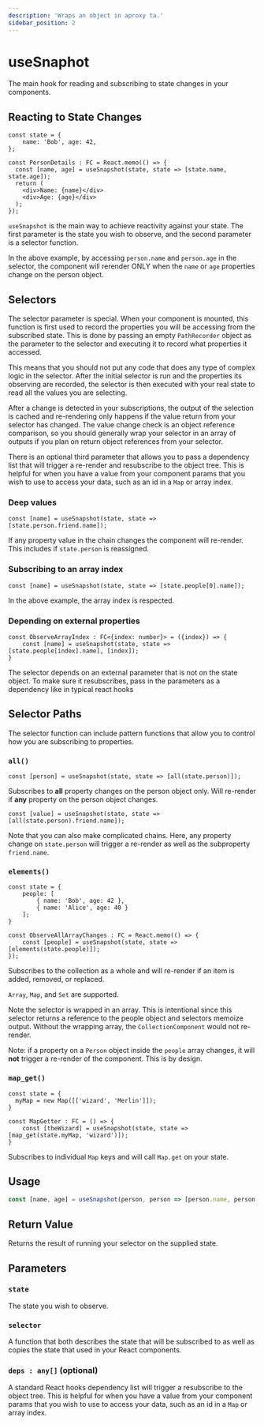 ```yaml
---
description: 'Wraps an object in aproxy ta.'
sidebar_position: 2
---
```


# useSnaphot

The main hook for reading and subscribing to state changes in your components.

## Reacting to State Changes

```tsx
const state = {    
    name: 'Bob', age: 42,    
};

const PersonDetails : FC = React.memo(() => {
  const [name, age] = useSnapshot(state, state => [state.name, state.age]);
  return (
    <div>Name: {name}</div>
    <div>Age: {age}</div>
  );
});
```

`useSnapshot` is the main way to achieve reactivity against your state.  The first parameter is the state you wish to observe, and the second parameter is a selector function.

In the above example, by accessing `person.name` and `person.age` in the selector, the component will rerender ONLY when the `name` or `age` properties change on the person object.  

## Selectors

The selector parameter is special.  When your component is mounted, this function is first used to record the properties you will be accessing from the subscribed state.  This is done by passing an empty `PathRecorder` object as the parameter to the selector and executing it to record what properties it accessed.  

This means that you should not put any code that does any type of complex logic in the selector.  After the initial selector is run and the properties its observing are recorded, the selector is then executed with your real state to read all the values you are selecting.

After a change is detected in your subscriptions, the output of the selection is cached and re-rendering only happens if the value return from your selector has changed.  The value change check is an object reference comparison, so you should generally wrap your selector in an array of outputs if you plan on return object references from your selector.

There is an optional third parameter that allows you to pass a dependency list that will trigger a re-render and resubscribe to the object tree.  This is helpful for when you have a value from your component params that you wish to use to access your data, such as an id in a `Map` or array index. 

### Deep values

```tsx
const [name] = useSnapshot(state, state => [state.person.friend.name]);
```
If any property value in the chain changes the component will re-render. This includes if `state.person` is reassigned.

### Subscribing to an array index
```tsx
const [name] = useSnapshot(state, state => [state.people[0].name]);
```
In the above example, the array index is respected.

### Depending on external properties

```tsx
const ObserveArrayIndex : FC<{index: number}> = ({index}) => {    
    const [name] = useSnapshot(state, state => [state.people[index].name], [index]);
}
```

The selector depends on an external parameter that is not on the state object.  To make sure it resubscribes, pass in the parameters as a dependency like in typical react hooks

## Selector Paths

The selector function can include pattern functions that allow you to control how you are subscribing to properties.

### `all()`
```tsx
const [person] = useSnapshot(state, state => [all(state.person)]);
```
Subscribes to **all** property changes on the person object only.  Will re-render if **any** property on the person object changes.

```tsx
const [value] = useSnapshot(state, state => [all(state.person).friend.name]);
```
Note that you can also make complicated chains.  Here, any property change on `state.person` will trigger a re-render as well as the subproperty `friend.name`.

### `elements()`
```tsx
const state = {
    people: [
        { name: 'Bob', age: 42 },
        { name: 'Alice', age: 40 }
    ];
}

const ObserveAllArrayChanges : FC = React.memo(() => {
    const [people] = useSnapshot(state, state => [elements(state.people)]);
});
```

Subscribes to the collection as a whole and will re-render if an item is added, removed, or replaced.  

`Array`, `Map`, and `Set` are supported. 

Note the selector is wrapped in an array. This is intentional since this selector returns a reference to the people object and selectors memoize output.  Without the wrapping array, the `CollectionComponent` would not re-render.

Note: if a property on a `Person` object inside the `people` array changes, it will **not** trigger a re-render of the component.  This is by design.

### `map_get()`

```tsx
const state = {
  myMap = new Map([['wizard', 'Merlin']]);
}

const MapGetter : FC = () => {    
    const [theWizard] = useSnapshot(state, state => [map_get(state.myMap, 'wizard')]);
}
```
Subscribes to individual `Map` keys and will call `Map.get` on your state.

## Usage

```typescript
const [name, age] = useSnapshot(person, person => [person.name, person.age]);
```

## Return Value

Returns the result of running your selector on the supplied state. 

## Parameters

### `state`

The state you wish to observe.  

### `selector`

A function that both describes the state that will be subscribed to as well as copies the state that used in your React components.

### `deps : any[]` (optional)

A standard React hooks dependency list will trigger a resubscribe to the object tree.  This is helpful for when you have a value from your component params that you wish to use to access your data, such as an id in a `Map` or array index. 